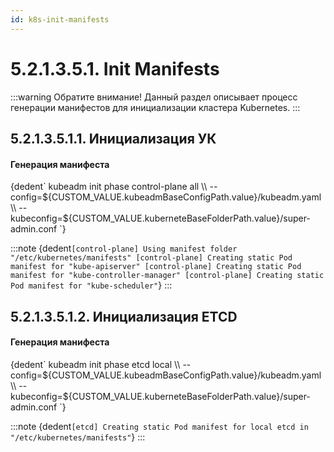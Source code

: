 ```yaml
---
id: k8s-init-manifests
---
```




# 5.2.1.3.5.1. Init Manifests

:::warning Обратите внимание!
Данный раздел описывает процесс генерации манифестов для инициализации кластера Kubernetes.
:::

## 5.2.1.3.5.1.1. Инициализация УК

<h4>Генерация манифеста</h4>
<CodeBlock language="bash">
  {dedent`
    kubeadm init phase control-plane all \\
      --config=${CUSTOM_VALUE.kubeadmBaseConfigPath.value}/kubeadm.yaml \\
      --kubeconfig=${CUSTOM_VALUE.kuberneteBaseFolderPath.value}/super-admin.conf
  `}
</CodeBlock>


:::note
<CodeBlock language="bash">
  {dedent`
    [control-plane] Using manifest folder "/etc/kubernetes/manifests"
    [control-plane] Creating static Pod manifest for "kube-apiserver"
    [control-plane] Creating static Pod manifest for "kube-controller-manager"
    [control-plane] Creating static Pod manifest for "kube-scheduler"
  `}
</CodeBlock>
:::

## 5.2.1.3.5.1.2. Инициализация ETCD

<h4>Генерация манифеста</h4>
<CodeBlock language="bash">
  {dedent`
    kubeadm init phase etcd local \\
      --config=${CUSTOM_VALUE.kubeadmBaseConfigPath.value}/kubeadm.yaml \\
      --kubeconfig=${CUSTOM_VALUE.kuberneteBaseFolderPath.value}/super-admin.conf
  `}
</CodeBlock>


:::note
<CodeBlock language="bash">
  {dedent`
    [etcd] Creating static Pod manifest for local etcd in "/etc/kubernetes/manifests"
  `}
</CodeBlock>
:::
